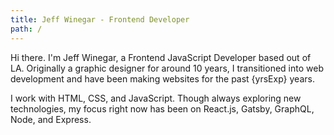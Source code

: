 ```yaml
---
title: Jeff Winegar - Frontend Developer
path: /
---
```




<SEO
  title={props.pageContext.frontmatter.title}
  path={props.pageContext.frontmatter.path}
/>

<p>Hi there. I'm Jeff Winegar, a Frontend JavaScript Developer based out of LA. Originally a graphic designer for around 10 years, I transitioned into web development and have been making websites for the past {yrsExp} years.</p>

I work with HTML, CSS, and JavaScript. Though always exploring new technologies, my focus right now has been on React.js, Gatsby, GraphQL, Node, and Express.